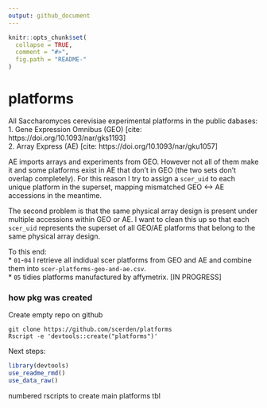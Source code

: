 ```yaml
---
output: github_document
---
```


<!-- README.md is generated from README.Rmd. Please edit that file -->

```r
knitr::opts_chunk$set(
  collapse = TRUE,
  comment = "#>",
  fig.path = "README-"
)
```

# platforms

All Saccharomyces cerevisiae experimental platforms in the public dabases:  
1. Gene Expression Omnibus (GEO) [cite: https://doi.org/10.1093/nar/gks1193]  
2. Array Express (AE) [cite: https://doi.org/10.1093/nar/gku1057]  

AE imports arrays and experiments from GEO. However not all of them make it and some 
platforms exist in AE that don't in GEO (the two sets don't overlap completely). For
this reason I try to assign a `scer_uid` to each unique platform in the superset, 
mapping mismatched GEO <-> AE accessions in the meantime. 

The second problem is that the same physical array design is present under multiple
accessions within GEO or AE. I want to clean this up so that each `scer_uid` represents
the superset of all GEO/AE platforms that belong to the same physical array design.

To this end:  
* `01`-`04` I retrieve all indidual scer platforms from GEO and AE and combine 
them into `scer-platforms-geo-and-ae.csv`.  
* `05` tidies platforms manufactured by affymetrix. [IN PROGRESS] 


### how pkg was created

Create empty repo on github

```shell
git clone https://github.com/scerden/platforms
Rscript -e 'devtools::create("platforms")'
```

Next steps:

```r
library(devtools)
use_readme_rmd()
use_data_raw()
```

numbered rscripts to create main platforms tbl
